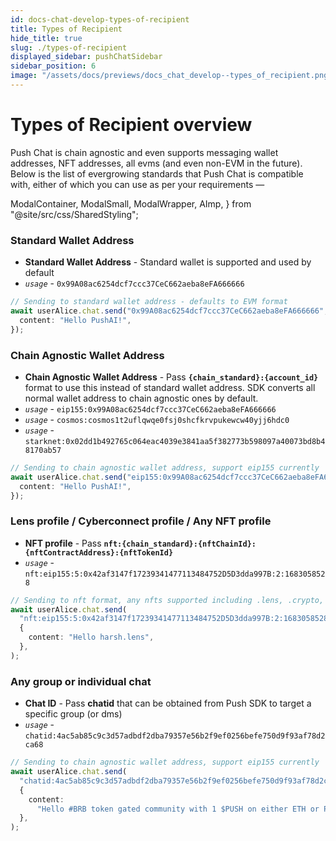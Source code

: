 ```yaml
---
id: docs-chat-develop-types-of-recipient
title: Types of Recipient
hide_title: true
slug: ./types-of-recipient
displayed_sidebar: pushChatSidebar
sidebar_position: 6
image: "/assets/docs/previews/docs_chat_develop--types_of_recipient.png"
---
```


# Types of Recipient overview

Push Chat is chain agnostic and even supports messaging wallet addresses, NFT addresses, all evms (and even non-EVM in the future). Below is the list of evergrowing standards that Push Chat is compatible with, either of which you can use as per your requirements —


<Head>
  <title>{`Types of Recipient | Push Chat | Push Documentation`}</title>
</Head>

  ModalContainer,
  ModalSmall,
  ModalWrapper,
  AImp,
} from "@site/src/css/SharedStyling";

### Standard Wallet Address

- **Standard Wallet Address** - Standard wallet is supported and used by default
- _`usage`_ - `0x99A08ac6254dcf7ccc37CeC662aeba8eFA666666`

```typescript
// Sending to standard wallet address - defaults to EVM format
await userAlice.chat.send("0x99A08ac6254dcf7ccc37CeC662aeba8eFA666666", {
  content: "Hello PushAI!",
});
```

### Chain Agnostic Wallet Address

- **Chain Agnostic Wallet Address** - Pass **`{chain_standard}:{account_id}`** format to use this instead of standard wallet address. SDK converts all normal wallet address to chain agnostic ones by default.
- _`usage`_ - `eip155:0x99A08ac6254dcf7ccc37CeC662aeba8eFA666666`
- _`usage`_ - `cosmos:cosmos1t2uflqwqe0fsj0shcfkrvpukewcw40yjj6hdc0`
- _`usage`_ - `starknet:0x02dd1b492765c064eac4039e3841aa5f382773b598097a40073bd8b48170ab57`

```typescript
// Sending to chain agnostic wallet address, support eip155 currently
await userAlice.chat.send("eip155:0x99A08ac6254dcf7ccc37CeC662aeba8eFA666666", {
  content: "Hello PushAI!",
});
```

### Lens profile / Cyberconnect profile / Any NFT profile

- **NFT profile** - Pass **`nft:{chain_standard}:{nftChainId}:{nftContractAddress}:{nftTokenId}`**
- _`usage`_ - `nft:eip155:5:0x42af3147f17239341477113484752D5D3dda997B:2:1683058528`

```typescript
// Sending to nft format, any nfts supported including .lens, .crypto, .polygon or your crypto punks
await userAlice.chat.send(
  "nft:eip155:5:0x42af3147f17239341477113484752D5D3dda997B:2:1683058528",
  {
    content: "Hello harsh.lens",
  },
);
```

### Any group or individual chat

- **Chat ID** - Pass **chatid** that can be obtained from Push SDK to target a specific group (or dms)
- _`usage`_ - `chatid:4ac5ab85c9c3d57adbdf2dba79357e56b2f9ef0256befe750d9f93af78d2ca68`

```typescript
// Sending to chain agnostic wallet address, support eip155 currently
await userAlice.chat.send(
  "chatid:4ac5ab85c9c3d57adbdf2dba79357e56b2f9ef0256befe750d9f93af78d2ca68",
  {
    content:
      "Hello #BRB token gated community with 1 $PUSH on either ETH or Polygon",
  },
);
```
